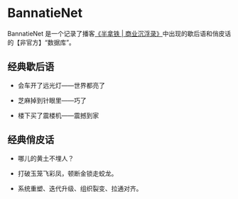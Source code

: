 # BannatieNet

BannatieNet 是一个记录了播客[《半拿铁 | 商业沉浮录》](https://www.douban.com/podcast/36692767/)中出现的歇后语和俏皮话的【非官方】“数据库”。

## 经典歇后语

- 会车开了远光灯——世界都亮了

- 芝麻掉到针眼里——巧了

- 楼下买了震楼机——震撼到家

## 经典俏皮话

- 哪儿的黄土不埋人？

- 打破玉笼飞彩凤，顿断金锁走蛟龙。

- 系统重塑、迭代升级、组织裂变、拉通对齐。
